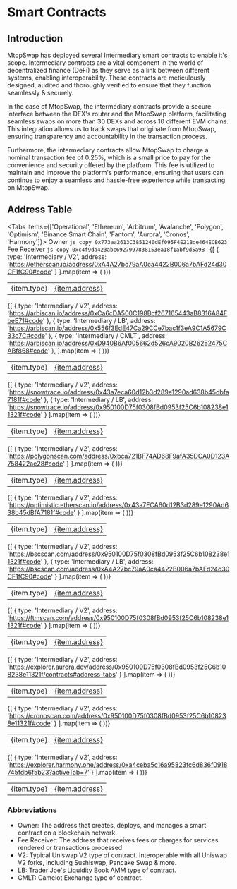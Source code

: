 
# Smart Contracts

## Introduction

MtopSwap has deployed several Intermediary smart contracts to enable it's scope. Intermediary contracts are a vital component in the world of decentralized finance (DeFi) as they serve as a link between different systems, enabling interoperability. These contracts are meticulously designed, audited and thoroughly verified to ensure that they function seamlessly & securely.

In the case of MtopSwap, the intermediary contracts provide a secure interface between the DEX's router and the MtopSwap platform, facilitating seamless swaps on more than 30 DEXs and across 10 different EVM chains. This integration allows us to track swaps that originate from MtopSwap, ensuring transparency and accountability in the transaction process.

Furthermore, the intermediary contracts allow MtopSwap to charge a nominal transaction fee of 0.25%, which is a small price to pay for the convenience and security offered by the platform. This fee is utilized to maintain and improve the platform's performance, ensuring that users can continue to enjoy a seamless and hassle-free experience while transacting on MtopSwap.

## Address Table

<Tabs items={['Operational', 'Ethereum', 'Arbitrum', 'Avalanche', 'Polygon', 'Optimism', 'Binance Smart Chain', 'Fantom', 'Aurora', 'Cronos', 'Harmony']}>
  <Tab>
    Owner 
    ```js copy
    0x773aa2613C3851240dEf095F4E21Bde464ECB623
    ```
    Fee Receiver 
    ```js copy
    0xc4f9da423abc6927997838153ea18f1abf9d5a98
    ```
  </Tab>
  <Tab>
    <table>
      <tbody>
        {[
          { type: 'Intermediary / V2', address: 'https://etherscan.io/address/0xA4A27bc79aA0ca4422B006a7bAFd24d30CF1fC90#code' }
        ].map(item => (
          <tr key={item.type}>
            <td>{item.type}</td>
            <td><a href={item.address}>{item.address}</a></td>
          </tr>
        ))}
      </tbody>
    </table>
  </Tab>
  <Tab>
    <table>
      <tbody>
        {[
          { type: 'Intermediary / V2', address: 'https://arbiscan.io/address/0xCa6cDA500C198Bcf267165443aB8316A84FbeE71#code' },
          { type: 'Intermediary / LB', address: 'https://arbiscan.io/address/0x556f3EdE47Ca29CCe7bac1f3eA9C1A5679C33c7C#code' },
          { type: 'Intermediary / CMLT', address: 'https://arbiscan.io/address/0xD940B6Af005662d526cA9020B26252475CABf868#code' },
        ].map(item => (
          <tr key={item.type}>
            <td>{item.type}</td>
            <td><a href={item.address}>{item.address}</a></td>
          </tr>
        ))}
      </tbody>
    </table>
  </Tab>
  <Tab>
    <table>
      <tbody>
        {[
          { type: 'Intermediary / V2', address: 'https://snowtrace.io/address/0x43a7eca60d12b3d289e1290ad638b45dbfa7181f#code' },
          { type: 'Intermediary / LB', address: 'https://snowtrace.io/address/0x950100D75f0308fBd0953f25C6b108238e11321f#code' }
        ].map(item => (
          <tr key={item.type}>
            <td>{item.type}</td>
            <td><a href={item.address}>{item.address}</a></td>
          </tr>
        ))}
      </tbody>
    </table>
  </Tab>
  <Tab>
    <table>
      <tbody>
        {[
          { type: 'Intermediary / V2', address: 'https://polygonscan.com/address/0xbca721BF74AD68F9afA35DCA0D123A758422ae28#code' }
        ].map(item => (
          <tr key={item.type}>
            <td>{item.type}</td>
            <td><a href={item.address}>{item.address}</a></td>
          </tr>
        ))}
      </tbody>
    </table>
  </Tab>
  <Tab>
    <table>
      <tbody>
        {[
          { type: 'Intermediary / V2', address: 'https://optimistic.etherscan.io/address/0x43a7ECA60d12B3d289e1290Ad638b45dBfA7181f#code' }
        ].map(item => (
          <tr key={item.type}>
            <td>{item.type}</td>
            <td><a href={item.address}>{item.address}</a></td>
          </tr>
        ))}
      </tbody>
    </table>
  </Tab>
  <Tab>
    <table>
      <tbody>
        {[
          { type: 'Intermediary / V2', address: 'https://bscscan.com/address/0x950100D75f0308fBd0953f25C6b108238e11321f#code' },
          { type: 'Intermediary / LB', address: 'https://bscscan.com/address/0xA4A27bc79aA0ca4422B006a7bAFd24d30CF1fC90#code' }
        ].map(item => (
          <tr key={item.type}>
            <td>{item.type}</td>
            <td><a href={item.address}>{item.address}</a></td>
          </tr>
        ))}
      </tbody>
    </table>
  </Tab>
  <Tab>
    <table>
      <tbody>
        {[
          { type: 'Intermediary / V2', address: 'https://ftmscan.com/address/0x950100D75f0308fBd0953f25C6b108238e11321f#code' }
        ].map(item => (
          <tr key={item.type}>
            <td>{item.type}</td>
            <td><a href={item.address}>{item.address}</a></td>
          </tr>
        ))}
      </tbody>
    </table>
  </Tab>
  <Tab>
    <table>
      <tbody>
        {[
          { type: 'Intermediary / V2', address: 'https://explorer.aurora.dev/address/0x950100D75f0308fBd0953f25C6b108238e11321f/contracts#address-tabs' }
        ].map(item => (
          <tr key={item.type}>
            <td>{item.type}</td>
            <td><a href={item.address}>{item.address}</a></td>
          </tr>
        ))}
      </tbody>
    </table>
  </Tab>
  <Tab>
    <table>
      <tbody>
        {[
          { type: 'Intermediary / V2', address: 'https://cronoscan.com/address/0x950100D75f0308fBd0953f25C6b108238e11321f#code' }
        ].map(item => (
          <tr key={item.type}>
            <td>{item.type}</td>
            <td><a href={item.address}>{item.address}</a></td>
          </tr>
        ))}
      </tbody>
    </table>
  </Tab>
  <Tab>
    <table>
      <tbody>
        {[
          { type: 'Intermediary / V2', address: 'https://explorer.harmony.one/address/0xa4ceba5c16a95823fc6d836f0918745fdb6f5b23?activeTab=7' }
        ].map(item => (
          <tr key={item.type}>
            <td>{item.type}</td>
            <td><a href={item.address}>{item.address}</a></td>
          </tr>
        ))}
      </tbody>
    </table>
  </Tab>
</Tabs>

### Abbreviations
- Owner: The address that creates, deploys, and manages a smart contract on a blockchain network.
- Fee Receiver: The address that receives fees or charges for services rendered or transactions processed.
- V2: Typical Uniswap V2 type of contract. Interoperable with all Uniswap V2 forks, including Sushiswap, Pancake Swap & more.
- LB: Trader Joe's Liquidity Book AMM type of contract.
- CMLT: Camelot Exchange type of contract.